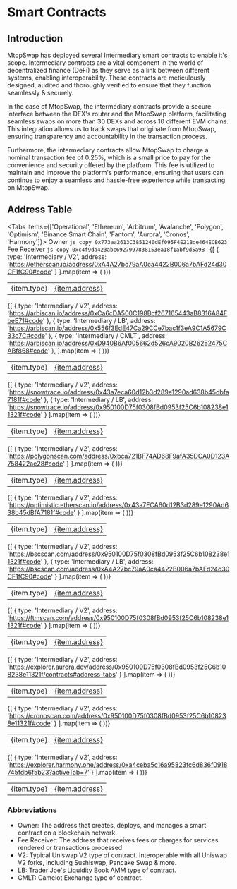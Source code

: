 
# Smart Contracts

## Introduction

MtopSwap has deployed several Intermediary smart contracts to enable it's scope. Intermediary contracts are a vital component in the world of decentralized finance (DeFi) as they serve as a link between different systems, enabling interoperability. These contracts are meticulously designed, audited and thoroughly verified to ensure that they function seamlessly & securely.

In the case of MtopSwap, the intermediary contracts provide a secure interface between the DEX's router and the MtopSwap platform, facilitating seamless swaps on more than 30 DEXs and across 10 different EVM chains. This integration allows us to track swaps that originate from MtopSwap, ensuring transparency and accountability in the transaction process.

Furthermore, the intermediary contracts allow MtopSwap to charge a nominal transaction fee of 0.25%, which is a small price to pay for the convenience and security offered by the platform. This fee is utilized to maintain and improve the platform's performance, ensuring that users can continue to enjoy a seamless and hassle-free experience while transacting on MtopSwap.

## Address Table

<Tabs items={['Operational', 'Ethereum', 'Arbitrum', 'Avalanche', 'Polygon', 'Optimism', 'Binance Smart Chain', 'Fantom', 'Aurora', 'Cronos', 'Harmony']}>
  <Tab>
    Owner 
    ```js copy
    0x773aa2613C3851240dEf095F4E21Bde464ECB623
    ```
    Fee Receiver 
    ```js copy
    0xc4f9da423abc6927997838153ea18f1abf9d5a98
    ```
  </Tab>
  <Tab>
    <table>
      <tbody>
        {[
          { type: 'Intermediary / V2', address: 'https://etherscan.io/address/0xA4A27bc79aA0ca4422B006a7bAFd24d30CF1fC90#code' }
        ].map(item => (
          <tr key={item.type}>
            <td>{item.type}</td>
            <td><a href={item.address}>{item.address}</a></td>
          </tr>
        ))}
      </tbody>
    </table>
  </Tab>
  <Tab>
    <table>
      <tbody>
        {[
          { type: 'Intermediary / V2', address: 'https://arbiscan.io/address/0xCa6cDA500C198Bcf267165443aB8316A84FbeE71#code' },
          { type: 'Intermediary / LB', address: 'https://arbiscan.io/address/0x556f3EdE47Ca29CCe7bac1f3eA9C1A5679C33c7C#code' },
          { type: 'Intermediary / CMLT', address: 'https://arbiscan.io/address/0xD940B6Af005662d526cA9020B26252475CABf868#code' },
        ].map(item => (
          <tr key={item.type}>
            <td>{item.type}</td>
            <td><a href={item.address}>{item.address}</a></td>
          </tr>
        ))}
      </tbody>
    </table>
  </Tab>
  <Tab>
    <table>
      <tbody>
        {[
          { type: 'Intermediary / V2', address: 'https://snowtrace.io/address/0x43a7eca60d12b3d289e1290ad638b45dbfa7181f#code' },
          { type: 'Intermediary / LB', address: 'https://snowtrace.io/address/0x950100D75f0308fBd0953f25C6b108238e11321f#code' }
        ].map(item => (
          <tr key={item.type}>
            <td>{item.type}</td>
            <td><a href={item.address}>{item.address}</a></td>
          </tr>
        ))}
      </tbody>
    </table>
  </Tab>
  <Tab>
    <table>
      <tbody>
        {[
          { type: 'Intermediary / V2', address: 'https://polygonscan.com/address/0xbca721BF74AD68F9afA35DCA0D123A758422ae28#code' }
        ].map(item => (
          <tr key={item.type}>
            <td>{item.type}</td>
            <td><a href={item.address}>{item.address}</a></td>
          </tr>
        ))}
      </tbody>
    </table>
  </Tab>
  <Tab>
    <table>
      <tbody>
        {[
          { type: 'Intermediary / V2', address: 'https://optimistic.etherscan.io/address/0x43a7ECA60d12B3d289e1290Ad638b45dBfA7181f#code' }
        ].map(item => (
          <tr key={item.type}>
            <td>{item.type}</td>
            <td><a href={item.address}>{item.address}</a></td>
          </tr>
        ))}
      </tbody>
    </table>
  </Tab>
  <Tab>
    <table>
      <tbody>
        {[
          { type: 'Intermediary / V2', address: 'https://bscscan.com/address/0x950100D75f0308fBd0953f25C6b108238e11321f#code' },
          { type: 'Intermediary / LB', address: 'https://bscscan.com/address/0xA4A27bc79aA0ca4422B006a7bAFd24d30CF1fC90#code' }
        ].map(item => (
          <tr key={item.type}>
            <td>{item.type}</td>
            <td><a href={item.address}>{item.address}</a></td>
          </tr>
        ))}
      </tbody>
    </table>
  </Tab>
  <Tab>
    <table>
      <tbody>
        {[
          { type: 'Intermediary / V2', address: 'https://ftmscan.com/address/0x950100D75f0308fBd0953f25C6b108238e11321f#code' }
        ].map(item => (
          <tr key={item.type}>
            <td>{item.type}</td>
            <td><a href={item.address}>{item.address}</a></td>
          </tr>
        ))}
      </tbody>
    </table>
  </Tab>
  <Tab>
    <table>
      <tbody>
        {[
          { type: 'Intermediary / V2', address: 'https://explorer.aurora.dev/address/0x950100D75f0308fBd0953f25C6b108238e11321f/contracts#address-tabs' }
        ].map(item => (
          <tr key={item.type}>
            <td>{item.type}</td>
            <td><a href={item.address}>{item.address}</a></td>
          </tr>
        ))}
      </tbody>
    </table>
  </Tab>
  <Tab>
    <table>
      <tbody>
        {[
          { type: 'Intermediary / V2', address: 'https://cronoscan.com/address/0x950100D75f0308fBd0953f25C6b108238e11321f#code' }
        ].map(item => (
          <tr key={item.type}>
            <td>{item.type}</td>
            <td><a href={item.address}>{item.address}</a></td>
          </tr>
        ))}
      </tbody>
    </table>
  </Tab>
  <Tab>
    <table>
      <tbody>
        {[
          { type: 'Intermediary / V2', address: 'https://explorer.harmony.one/address/0xa4ceba5c16a95823fc6d836f0918745fdb6f5b23?activeTab=7' }
        ].map(item => (
          <tr key={item.type}>
            <td>{item.type}</td>
            <td><a href={item.address}>{item.address}</a></td>
          </tr>
        ))}
      </tbody>
    </table>
  </Tab>
</Tabs>

### Abbreviations
- Owner: The address that creates, deploys, and manages a smart contract on a blockchain network.
- Fee Receiver: The address that receives fees or charges for services rendered or transactions processed.
- V2: Typical Uniswap V2 type of contract. Interoperable with all Uniswap V2 forks, including Sushiswap, Pancake Swap & more.
- LB: Trader Joe's Liquidity Book AMM type of contract.
- CMLT: Camelot Exchange type of contract.